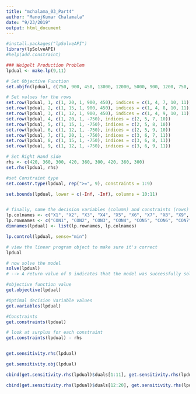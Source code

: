 ---
title: "mchalama_03_Part4"
author: "ManojKumar Chalamala"
date: "9/23/2019"
output: html_document
---

```{r}
#install.packages("lpSolveAPI")
library(lpSolveAPI)
#help(add.constraint)

### Weigelt Production Problem
lpdual <- make.lp(9,11)

# Set Objective Function
set.objfn(lpdual, c(750, 900, 450, 13000, 12000, 5000, 900, 1200, 750, 0, 0))

# Set values for the rows
set.row(lpdual, 1, c(1, 20, 1, 900, 450), indices = c(1, 4, 7, 10, 11))
set.row(lpdual, 2, c(1, 15, 1, 900, 450), indices = c(1, 4, 8, 10, 11))
set.row(lpdual, 3, c(1, 12, 1, 900, 450), indices = c(1, 4, 9, 10, 11))
set.row(lpdual, 4, c(1, 20, 1, -750), indices = c(2, 5, 7, 10))
set.row(lpdual, 5, c(1, 15, 1, -750), indices = c(2, 5, 8, 10))
set.row(lpdual, 6, c(1, 12, 1, -750), indices = c(2, 5, 9, 10))
set.row(lpdual, 7, c(1, 20, 1, -750), indices = c(3, 6, 7, 11))
set.row(lpdual, 8, c(1, 15, 1, -750), indices = c(3, 6, 8, 11))
set.row(lpdual, 9, c(1, 12, 1, -750), indices = c(3, 6, 9, 11))

# Set Right Hand side
rhs <- c(420, 360, 300, 420, 360, 300, 420, 360, 300)
set.rhs(lpdual, rhs)

#set Constraint type
set.constr.type(lpdual, rep(">=", 9), constraints = 1:9)

set.bounds(lpdual, lower = c(-Inf, -Inf), columns = 10:11)


# finally, name the decision variables (column) and constraints (rows)
lp.colnames <- c("X1", "X2", "X3", "X4", "X5", "X6", "X7", "X8", "X9", "X10", "X11")
lp.rownames <- c("CON1", "CON2", "CON3", "CON4", "CON5", "CON6", "CON7", "CON8", "CON9")
dimnames(lpdual) <- list(lp.rownames, lp.colnames)

lp.control(lpdual, sense="min")

# view the linear program object to make sure it's correct
lpdual

# now solve the model
solve(lpdual)
# --> A return value of 0 indicates that the model was successfully solved.

#objective function value
get.objective(lpdual)

#Optimal decision Variable values
get.variables(lpdual)

#Constraints
get.constraints(lpdual)

# look at surplus for each constraint
get.constraints(lpdual) - rhs


get.sensitivity.rhs(lpdual)

get.sensitivity.obj(lpdual)

cbind(get.sensitivity.rhs(lpdual)$duals[1:11], get.sensitivity.rhs(lpdual)$dualsfrom[1:11], get.sensitivity.rhs(lpdual)$dualstill[1:11])

cbind(get.sensitivity.rhs(lpdual)$duals[12:20], get.sensitivity.rhs(lpdual)$dualsfrom[12:20], get.sensitivity.rhs(lpdual)$dualstill[12:20])

```

